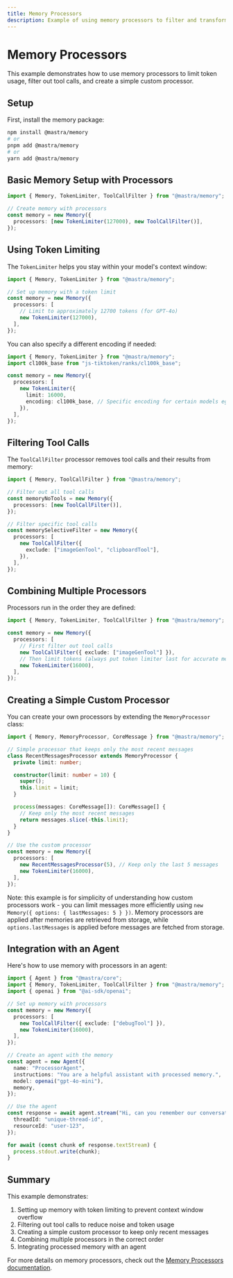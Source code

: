 ```yaml
---
title: Memory Processors
description: Example of using memory processors to filter and transform recalled messages
---
```


# Memory Processors

This example demonstrates how to use memory processors to limit token usage, filter out tool calls, and create a simple custom processor.

## Setup

First, install the memory package:

```bash
npm install @mastra/memory
# or
pnpm add @mastra/memory
# or
yarn add @mastra/memory
```

## Basic Memory Setup with Processors

```typescript
import { Memory, TokenLimiter, ToolCallFilter } from "@mastra/memory";

// Create memory with processors
const memory = new Memory({
  processors: [new TokenLimiter(127000), new ToolCallFilter()],
});
```

## Using Token Limiting

The `TokenLimiter` helps you stay within your model's context window:

```typescript
import { Memory, TokenLimiter } from "@mastra/memory";

// Set up memory with a token limit
const memory = new Memory({
  processors: [
    // Limit to approximately 12700 tokens (for GPT-4o)
    new TokenLimiter(127000),
  ],
});
```

You can also specify a different encoding if needed:

```typescript
import { Memory, TokenLimiter } from "@mastra/memory";
import cl100k_base from "js-tiktoken/ranks/cl100k_base";

const memory = new Memory({
  processors: [
    new TokenLimiter({
      limit: 16000,
      encoding: cl100k_base, // Specific encoding for certain models eg GPT-3.5
    }),
  ],
});
```

## Filtering Tool Calls

The `ToolCallFilter` processor removes tool calls and their results from memory:

```typescript
import { Memory, ToolCallFilter } from "@mastra/memory";

// Filter out all tool calls
const memoryNoTools = new Memory({
  processors: [new ToolCallFilter()],
});

// Filter specific tool calls
const memorySelectiveFilter = new Memory({
  processors: [
    new ToolCallFilter({
      exclude: ["imageGenTool", "clipboardTool"],
    }),
  ],
});
```

## Combining Multiple Processors

Processors run in the order they are defined:

```typescript
import { Memory, TokenLimiter, ToolCallFilter } from "@mastra/memory";

const memory = new Memory({
  processors: [
    // First filter out tool calls
    new ToolCallFilter({ exclude: ["imageGenTool"] }),
    // Then limit tokens (always put token limiter last for accurate measuring after other filters/transforms)
    new TokenLimiter(16000),
  ],
});
```

## Creating a Simple Custom Processor

You can create your own processors by extending the `MemoryProcessor` class:

```typescript
import { Memory, MemoryProcessor, CoreMessage } from "@mastra/memory";

// Simple processor that keeps only the most recent messages
class RecentMessagesProcessor extends MemoryProcessor {
  private limit: number;

  constructor(limit: number = 10) {
    super();
    this.limit = limit;
  }

  process(messages: CoreMessage[]): CoreMessage[] {
    // Keep only the most recent messages
    return messages.slice(-this.limit);
  }
}

// Use the custom processor
const memory = new Memory({
  processors: [
    new RecentMessagesProcessor(5), // Keep only the last 5 messages
    new TokenLimiter(16000),
  ],
});
```

Note: this example is for simplicity of understanding how custom processors work - you can limit messages more efficiently using `new Memory({ options: { lastMessages: 5 } })`. Memory processors are applied after memories are retrieved from storage, while `options.lastMessages` is applied before messages are fetched from storage.

## Integration with an Agent

Here's how to use memory with processors in an agent:

```typescript
import { Agent } from "@mastra/core";
import { Memory, TokenLimiter, ToolCallFilter } from "@mastra/memory";
import { openai } from "@ai-sdk/openai";

// Set up memory with processors
const memory = new Memory({
  processors: [
    new ToolCallFilter({ exclude: ["debugTool"] }),
    new TokenLimiter(16000),
  ],
});

// Create an agent with the memory
const agent = new Agent({
  name: "ProcessorAgent",
  instructions: "You are a helpful assistant with processed memory.",
  model: openai("gpt-4o-mini"),
  memory,
});

// Use the agent
const response = await agent.stream("Hi, can you remember our conversation?", {
  threadId: "unique-thread-id",
  resourceId: "user-123",
});

for await (const chunk of response.textStream) {
  process.stdout.write(chunk);
}
```

## Summary

This example demonstrates:

1. Setting up memory with token limiting to prevent context window overflow
2. Filtering out tool calls to reduce noise and token usage
3. Creating a simple custom processor to keep only recent messages
4. Combining multiple processors in the correct order
5. Integrating processed memory with an agent

For more details on memory processors, check out the [Memory Processors documentation](/docs/reference/memory/memory-processors).

